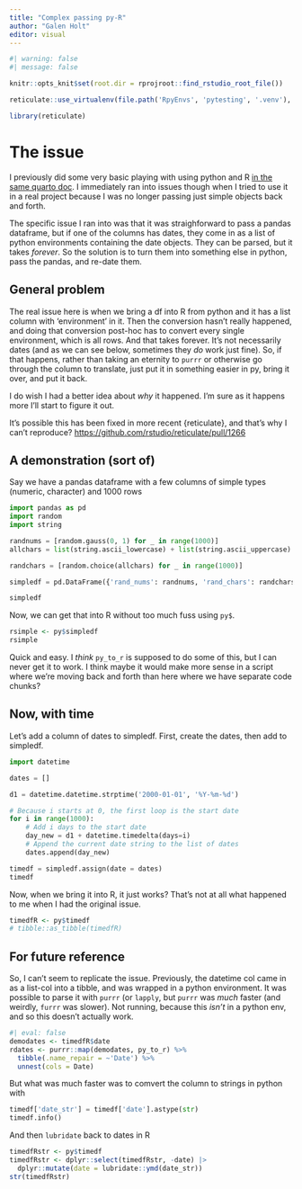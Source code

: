 ```yaml
---
title: "Complex passing py-R"
author: "Galen Holt"
editor: visual
---
```


```r
#| warning: false
#| message: false

knitr::opts_knit$set(root.dir = rprojroot::find_rstudio_root_file())
```

```r
reticulate::use_virtualenv(file.path('RpyEnvs', 'pytesting', '.venv'), required = TRUE)
```

```r
library(reticulate)
```

# The issue

I previously did some very basic playing with using python and R [in the same quarto doc](RandPython.qmd). I immediately ran into issues though when I tried to use it in a real project because I was no longer passing just simple objects back and forth.

The specific issue I ran into was that it was straighforward to pass a pandas dataframe, but if one of the columns has dates, they come in as a list of python environments containing the date objects. They can be parsed, but it takes *forever*. So the solution is to turn them into something else in python, pass the pandas, and re-date them.

## General problem

The real issue here is when we bring a df into R from python and it has a list column with 'environment' in it. Then the conversion hasn't really happened, and doing that conversion post-hoc has to convert every single environment, which is all rows. And that takes forever. It's not necessarily dates (and as we can see below, sometimes they *do* work just fine). So, if that happens, rather than taking an eternity to `purrr` or otherwise go through the column to translate, just put it in something easier in py, bring it over, and put it back.

I do wish I had a better idea about *why* it happened. I'm sure as it happens more I'll start to figure it out.

It's possible this has been fixed in more recent {reticulate}, and that's why I can't reproduce? <https://github.com/rstudio/reticulate/pull/1266>

## A demonstration (sort of)

Say we have a pandas dataframe with a few columns of simple types (numeric, character) and 1000 rows

```python
import pandas as pd
import random
import string

randnums = [random.gauss(0, 1) for _ in range(1000)]
allchars = list(string.ascii_lowercase) + list(string.ascii_uppercase)

randchars = [random.choice(allchars) for _ in range(1000)]

simpledf = pd.DataFrame({'rand_nums': randnums, 'rand_chars': randchars}, columns=['rand_nums', 'rand_chars'], index=range(1000))

simpledf

```

Now, we can get that into R without too much fuss using `py$`.

```r

rsimple <- py$simpledf
rsimple
```

Quick and easy. I *think* `py_to_r` is supposed to do some of this, but I can never get it to work. I think maybe it would make more sense in a script where we're moving back and forth than here where we have separate code chunks?

## Now, with time

Let's add a column of dates to simpledf. First, create the dates, then add to simpledf.

```python

import datetime

dates = []

d1 = datetime.datetime.strptime('2000-01-01', '%Y-%m-%d')

# Because i starts at 0, the first loop is the start date
for i in range(1000):
    # Add i days to the start date
    day_new = d1 + datetime.timedelta(days=i)
    # Append the current date string to the list of dates
    dates.append(day_new)

timedf = simpledf.assign(date = dates)
timedf
```

Now, when we bring it into R, it just works? That's not at all what happened to me when I had the original issue.

```r
timedfR <- py$timedf
# tibble::as_tibble(timedfR)
```

## For future reference

So, I can't seem to replicate the issue. Previously, the datetime col came in as a list-col into a tibble, and was wrapped in a python environment. It was possible to parse it with `purrr` (or `lapply`, but `purrr` was *much* faster (and weirdly, `furrr` was slower). Not running, because this *isn't* in a python env, and so this doesn't actually work.

```r
#| eval: false
demodates <- timedfR$date
rdates <- purrr::map(demodates, py_to_r) %>%
  tibble(.name_repair = ~'Date') %>%
  unnest(cols = Date)
```

But what was much faster was to comvert the column to strings in python with

```python
timedf['date_str'] = timedf['date'].astype(str)
timedf.info()
```

And then `lubridate` back to dates in R

```r
timedfRstr <- py$timedf
timedfRstr <- dplyr::select(timedfRstr, -date) |> 
  dplyr::mutate(date = lubridate::ymd(date_str))
str(timedfRstr)
```

